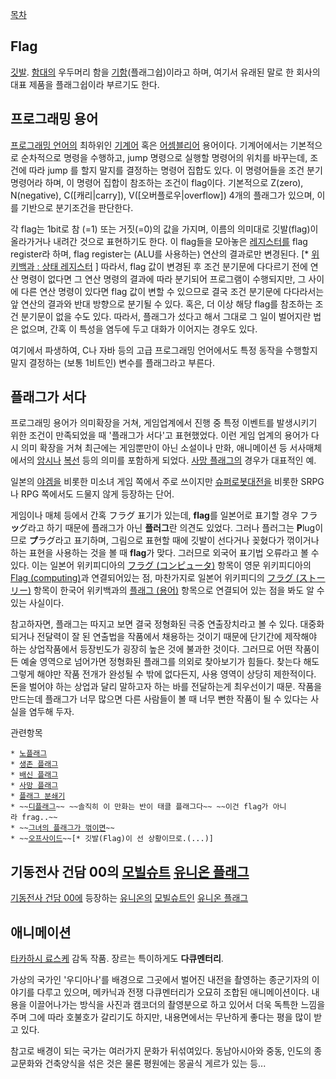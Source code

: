 [[목차]]

== Flag ==
[[깃발]]. [[함대]]의 우두머리 함을 [[기함]](플래그쉽)이라고 하며, 여기서 유래된 말로 한 회사의 대표 제품을 플래그쉽이라 부르기도 한다.

== 프로그래밍 용어 ==
[[프로그래밍 언어]]의 최하위인 [[기계어]] 혹은 [[어셈블리어]] 용어이다. 기계어에서는 기본적으로 순차적으로 명령을 수행하고, jump 명령으로 실행할 명령어의 위치를 바꾸는데, 조건에 따라 jump 를 할지 말지를 결정하는 명령어 집합도 있다. 이 명령어들을 조건 분기 명령어라 하며, 이 명령어 집합이 참조하는 조건이 flag이다. 기본적으로 Z(zero), N(negative), C([캐리|carry]), V([오버플로우|overflow]) 4개의 플래그가 있으며, 이를 기반으로 분기조건을 판단한다.

각 flag는 1bit로 참 (=1) 또는 거짓(=0)의 값을 가지며, 이름의 의미대로 깃발(flag)이 올라가거나 내려간 것으로 표현하기도 한다. 이 flag들을 모아놓은 [[레지스터]]를 flag register라 하며, flag register는 (ALU를 사용하는) 연산의 결과로만 변경된다. [* [http://ko.wikipedia.org/wiki/%EC%83%81%ED%83%9C_%EB%A0%88%EC%A7%80%EC%8A%A4%ED%84%B0 위키백과 : 상태 레지스터] ] 따라서, flag 값이 변경된 후 조건 분기문에 다다르기 전에 연산 명령이 없다면 그 연산 명령의 결과에 따라 분기되어 프로그램이 수행되지만, 그 사이에 다른 연산 명령이 있다면 flag 값이 변할 수 있으므로 결국 조건 분기문에 다다라서는 앞 연산의 결과와 반대 방향으로 분기될 수 있다. 혹은, 더 이상 해당 flag를 참조하는 조건 분기문이 없을 수도 있다. 따라서, 플래그가 섰다고 해서 그대로 그 일이 벌어지란 법은 없으며, 간혹 이 특성을 염두에 두고 대화가 이어지는 경우도 있다.

여기에서 파생하여, C나 자바 등의 고급 프로그래밍 언어에서도 특정 동작을 수행할지 말지 결정하는 (보통 1비트인) 변수를 플래그라고 부른다.

== 플래그가 서다 ==
프로그래밍 용어가 의미확장을 거쳐, 게임업계에서 진행 중 특정 이벤트를 발생시키기 위한 조건이 만족되었을 때 '플래그가 서다'고 표현했었다. 이런 게임 업계의 용어가 다시 의미 확장을 거쳐 최근에는 게임뿐만이 아닌 소설이나 만화, 애니메이션 등 서사매체에서의 [[암시]]나 [[복선]] 등의 의미를 포함하게 되었다. [[사망 플래그]]의 경우가 대표적인 예.

일본의 [[야겜]]을 비롯한 미소녀 게임 쪽에서 주로 쓰이지만 [[슈퍼로봇대전]]을 비롯한 SRPG나 RPG 쪽에서도 드물지 않게 등장하는 단어.

게임이나 매체 등에서 간혹 フラグ 표기가 있는데, '''flag'''를 일본어로 표기할 경우 フラ'''ッ'''グ라고 하기 때문에 플래그가 아닌 '''플러그'''란 의견도 있었다. 그러나 플러그는 '''P'''lug이므로 '''プ'''ラグ라고 표기하며, 그림으로 표현할 때에 깃발이 선다거나 꽂혔다가 꺾이거나 하는 표현을 사용하는 것을 볼 때 '''flag'''가 맞다. 그러므로 외국어 표기법 오류라고 볼 수 있다. 이는 일본어 위키피디아의 [http://ja.wikipedia.org/wiki/%E3%83%95%E3%83%A9%E3%82%B0_(%E3%82%B3%E3%83%B3%E3%83%94%E3%83%A5%E3%83%BC%E3%82%BF) フラグ (コンピュータ)] 항목이 영문 위키피디아의 [http://en.wikipedia.org/wiki/Flag_(computing) Flag (computing)]과 연결되어있는 점, 마찬가지로 일본어 위키피디의 [http://ja.wikipedia.org/wiki/%E3%83%95%E3%83%A9%E3%82%B0_(%E3%82%B9%E3%83%88%E3%83%BC%E3%83%AA%E3%83%BC) フラグ (ストーリー)] 항목이 한국어 위키백과의 [http://ko.wikipedia.org/wiki/%ED%94%8C%EB%9E%98%EA%B7%B8_(%EC%9A%A9%EC%96%B4) 플래그 (용어)] 항목으로 연결되어 있는 점을 봐도 알 수 있는 사실이다.

참고하자면, 플래그는 따지고 보면 결국 정형화된 극중 연출장치라고 볼 수 있다. 대중화되거나 전달력이 잘 된 연출법을 작품에서 채용하는 것이기 때문에 단기간에 제작해야 하는 상업작품에서 등장빈도가 굉장히 높은 것에 불과한 것이다. 그러므로 어떤 작품이든 예술 영역으로 넘어가면 정형화된 플래그를 의외로 찾아보기가 힘들다. 찾는다 해도 그렇게 해야만 작품 전개가 완성될 수 밖에 없다든지, 사용 영역이 상당히 제한적이다. 돈을 벌어야 하는 상업과 달리 말하고자 하는 바를 전달하는게 최우선이기 때문. 작품을 만드는데 플래그가 너무 많으면 다른 사람들이 볼 때 너무 뻔한 작품이 될 수 있다는 사실을 염두해 두자.

관련항목
 * [[노플래그]]
 * [[생존 플래그]]
 * [[배신 플래그]]
 * [[사망 플래그]]
 * [[플래그 분쇄기]]
 * ~~[[디플래그]]~~ ~~솔직히 이 만화는 반이 태클 플래그다~~ ~~이건 flag가 아니라 frag..~~
 * ~~[[그녀의 플래그가 꺾이면]]~~
 * ~~[[오프사이드]]~~[* 깃발(Flag)이 선 상황이므로.(...)]

== 기동전사 건담 00의 [[모빌슈트]] [[유니온 플래그]] == 
[[기동전사 건담 00]]에 등장하는 [[유니온]]의 [[모빌슈트]]인 [[유니온 플래그]]

== 애니메이션 ==
[[타카하시 료스케]] 감독 작품. 장르는 특이하게도 '''다큐멘터리'''.

가상의 국가인 '우디아나'를 배경으로 그곳에서 벌어진 내전을 촬영하는 종군기자의 이야기를 다루고 있으며, 메카닉과 전쟁 다큐멘터리가 오묘히 조합된 애니메이션이다. 내용을 이끌어나가는 방식을 사진과 캠코더의 촬영분으로 하고 있어서 더욱 독특한 느낌을 주며 그에 따라 호불호가 갈리기도 하지만, 내용면에서는 무난하게 좋다는 평을 많이 받고 있다.

참고로 배경이 되는 국가는 여러가지 문화가 뒤섞여있다. 동남아시아와 중동, 인도의 종교문화와 건축양식을 섞은 것은 물론 평원에는 몽골식 게르가 있는 등...

